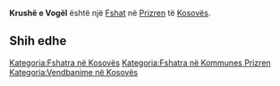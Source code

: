 {{Fshat në Kosovës
 | Emri                = Krushë e Vogël
| sqi_N_name = Krushë e Vogël
| sqi_N_FULL_NAME_RO = Krushë e Vogël
| sqi_N_FULL_NAME_ND_RO = Krushe e Vogel
| sqi_N_SORT_NAME_RG = KRUSHEEVOGEL
| sqi_N_FULL_NAME_RG = Krushë e Vogël
| sqi_N_FULL_NAME_ND_RG = Krushe e Vogel
| sqi_V_name = Krusha e Vogël
| sqi_V_FULL_NAME_RO = Krusha e Vogël
| sqi_V_FULL_NAME_ND_RO = Krusha e Vogel
| sqi_V_SORT_NAME_RG = KRUSHAEVOGEL
| sqi_V_FULL_NAME_RG = Krusha e Vogël
| sqi_V_FULL_NAME_ND_RG = Krusha e Vogel
| srp_N_name = Mala Kruša
| srp_N_FULL_NAME_RO = Mala Kruša
| srp_N_FULL_NAME_ND_RO = Mala Krusa
| srp_N_SORT_NAME_RG = MALAKRUSA
| srp_N_FULL_NAME_RG = Mala Kruša
| srp_N_FULL_NAME_ND_RG = Mala Krusa
| srp_NS_name = Мала Круша
| srp_NS_FULL_NAME_RO = Мала Круша
| srp_NS_FULL_NAME_ND_RO = Мала Круша
| srp_NS_SORT_NAME_RG = МАЛАКРУША
| srp_NS_FULL_NAME_RG = Мала Круша
| srp_NS_FULL_NAME_ND_RG = Мала Круша
| srp_V_name = Kruša-Male
| srp_V_FULL_NAME_RO = Kruša-Male
| srp_V_FULL_NAME_ND_RO = Krusa-Male
| srp_V_SORT_NAME_RG = KRUSAMALE
| srp_V_FULL_NAME_RG = Kruša-Male
| srp_V_FULL_NAME_ND_RG = Krusa-Male

 | Emri (Rasa dhanore) = 
 | Figura              = 
 | Shteti              = Kosovo
 | Komuna              = Prizren
 | Kodi postar         = 
 | Sipërfaqja          = 

 | Popullsia           = 

 | Regj. i popullsisë  = 
 | Dend. e popullsisë  = 
 | Faqja zyrtare       = 
 <!--- Koordinatat ----> 
 | Gjerësia            = 42.307778
 | Gjatësia            = 20.651111
 | Lartësia            = 
}}
'''Krushë e Vogël''' është një [[Fshat]] në [[Prizren]] të [[Kosovës]].

<!-- == Gjeografia == -->
<!-- == Historia == -->
<!-- == Demografia == -->
== Shih edhe ==
{{Komuna Prizren}}
{{Kosovo-Administrata-Cung}}

[[Kategoria:Fshatra në Kosovës]]
[[Kategoria:Fshatra në Kommunes Prizren]]
[[Kategoria:Vendbanime në Kosovës]]